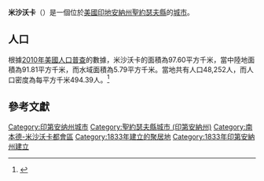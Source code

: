 {{noteTA
|G1=USState
|G2=地名
|G3=Unit
}}
{{Infobox settlement
|official_name = 米沙沃卡
|native_name = Mishawaka
|settlement_type = [[城市|城市]]
|image_skyline = Mishawaka-downtown-south.jpg
|imagesize = 250px
|image_map = St. Joseph County Indiana Incorporated and Unincorporated areas Mishawaka Highlighted 1849932.svg
|mapsize = 250px
|subdivision_type = [[世界政區索引|國家]]
|subdivision_type1 = [[美国州份|州份]]
|subdivision_type2 = [[印地安納州行政区划|縣]]
|subdivision_name = [[美国|美国]]
|subdivision_name1 = [[印地安納州|印地安納州]]
|subdivision_name2 = [[聖約瑟夫縣_(印地安納州)|聖約瑟夫縣]]
|elevation_ft = 719
|elevation_m = 219
|timezone = [[北美东部时区|EST]]
|area_total_km2 = 97.60
|area_land_km2 = 91.81
|area_water_km2 = 5.79
|area_total_sq_mi = 
|area_land_sq_mi = 
|area_water_sq_mi = 
|population_as_of = [[2010年美國人口普查|2010]]
|population_footnotes = 
|population_total = 48252
|population_density_km2 = auto
|population_density_sq_mi = auto
|utc_offset = -5
|coordinates = {{coord|41|40|03|N|86|10|17|W|type:city_region:US|display=inline,title}}
| coor_pinpoint = 
| coordinates_footnotes = 
|timezone_DST = EDT
|utc_offset_DST = -4
|postal_code_type = [[美國郵區編號|郵區編號]]
|postal_code = 46544-46546
|area_code = {{link-en|北美电话区号574|Area code 574|574}}
|blank_name = [[地名信息系统|GNIS ID]]
|blank_info = 452691<ref name="GNIS">{{cite gnis|452691|Mishawaka}}</ref>
}}
'''米沙沃卡'''（{{lang-en|Mishawaka}}）是一個位於[[美國|美國]][[印地安納州|印地安納州]][[聖約瑟夫縣_(印地安納州)|聖約瑟夫縣]]的[[城市|城市]]。

== 人口 ==
根據[[2010年美國人口普查|2010年美國人口普查]]的數據，米沙沃卡的面積為97.60平方千米，當中陸地面積為91.81平方千米，而水域面積為5.79平方千米。當地共有人口48,252人，而人口密度為每平方千米494.39人。<ref name="GR8">{{cite web|url=http://factfinder2.census.gov|publisher=[[美国人口调查局|美国人口调查局]]|accessdate=2011-05-14|title=American FactFinder|archive-date=2013-09-11|archive-url=https://web.archive.org/web/20130911234518/http://factfinder2.census.gov/|dead-url=no}}</ref>

== 參考文獻 ==
{{reflist}}

{{聖約瑟夫縣 (印地安納州)}}
{{Authority control}}

{{DEFAULTSORT:Mishawaka, Indiana}}
[[Category:印第安纳州城市|Category:印第安纳州城市]]
[[Category:聖約瑟夫縣城市_(印第安納州)|Category:聖約瑟夫縣城市 (印第安納州)]]
[[Category:南本德-米沙沃卡都會區|Category:南本德-米沙沃卡都會區]]
[[Category:1833年建立的聚居地|Category:1833年建立的聚居地]]
[[Category:1833年印第安納州建立|Category:1833年印第安納州建立]]

{{Indiana-geo-stub}}